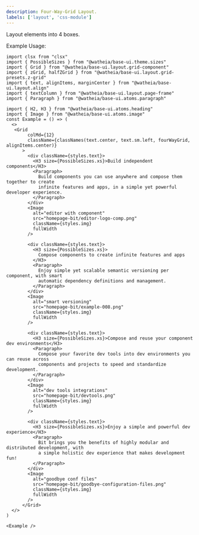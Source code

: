 ```yaml
---
description: Four-Way-Grid Layout.
labels: ['layout', 'css-module']
---
```


Layout elements into 4 boxes.

Example Usage:

```tsx live
import clsx from "clsx"
import { PossibleSizes } from "@watheia/base-ui.theme.sizes"
import { Grid } from "@watheia/base-ui.layout.grid-component"
import { zGrid, halfZGrid } from "@watheia/base-ui.layout.grid-presets.z-grid"
import { text, alignItems, marginCenter } from "@watheia/base-ui.layout.align"
import { textColumn } from "@watheia/base-ui.layout.page-frame"
import { Paragraph } from "@watheia/base-ui.atoms.paragraph"

import { H2, H3 } from "@watheia/base-ui.atoms.heading"
import { Image } from "@watheia/base-ui.atoms.image"
const Example = () => (
  <>
   <Grid
        colMd={12}
        className={classNames(text.center, text.sm.left, fourWayGrid, alignItems.center)}
      >
        <div className={styles.text}>
          <H3 size={PossibleSizes.xs}>Build independent components</H3>
          <Paragraph>
            Build components you can use anywhere and compose them together to create
            infinite features and apps, in a simple yet powerful developer experience.
          </Paragraph>
        </div>
        <Image
          alt="editor with component"
          src="homepage-bit/editor-logo-comp.png"
          className={styles.img}
          fullWidth
        />

        <div className={styles.text}>
          <H3 size={PossibleSizes.xs}>
            Compose components to create infinite features and apps
          </H3>
          <Paragraph>
            Enjoy simple yet scalable semantic versioning per component, with smart
            automatic dependency definitions and management.
          </Paragraph>
        </div>
        <Image
          alt="smart versioning"
          src="homepage-bit/example-008.png"
          className={styles.img}
          fullWidth
        />

        <div className={styles.text}>
          <H3 size={PossibleSizes.xs}>Compose and reuse your component dev environments</H3>
          <Paragraph>
            Compose your favorite dev tools into dev environments you can reuse across
            components and projects to speed and standardize development.
          </Paragraph>
        </div>
        <Image
          alt="dev tools integrations"
          src="homepage-bit/devtools.png"
          className={styles.img}
          fullWidth
        />

        <div className={styles.text}>
          <H3 size={PossibleSizes.xs}>Enjoy a simple and powerful dev experience</H3>
          <Paragraph>
            Bit brings you the benefits of highly modular and distributed development, with
            a simple holistic dev experience that makes development fun!
          </Paragraph>
        </div>
        <Image
          alt="goodbye conf files"
          src="homepage-bit/goodbye-configuration-files.png"
          className={styles.img}
          fullWidth
        />
      </Grid>
  </>
)

<Example />
```
